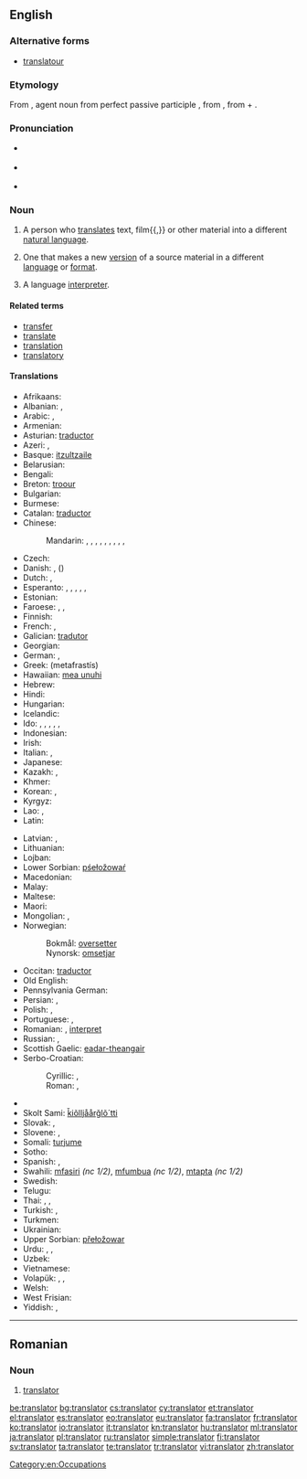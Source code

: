==English==

===Alternative forms===
* [[translatour]] {{qualifier|obsolete}}

===Etymology===
From {{etyl|la}} {{term|translator|trānslātor||lang=la}}, agent noun from perfect passive participle {{term|translatus|trānslātus||lang=la}}, from {{term|transfero|trānsferō|carry across|lang=la}}, from {{term|trans||across, beyond|lang=la}} + {{term|fero|ferō|bear, carry|lang=la}}.

===Pronunciation===
* {{a|US}} {{IPA|/ˈtɹænzleɪtɚ/}}
* {{a|UK}} {{IPA|/ˈtɹɑːnzleɪtə/}}
* {{audio|En-uk-translator.ogg|Audio (UK)}}

===Noun===
{{en-noun}}

# A person who [[translate]]s text, film{{,}} or other material into a different [[natural language]].
# {{by extension}} One that makes a new [[version]] of a source material in a different [[language]] or [[format]].
# {{proscribed}} A language [[interpreter]].

====Related terms====
* [[transfer]]
* [[translate]]
* [[translation]]
* [[translatory]]

====Translations====
{{trans-top|someone who translates}}
* Afrikaans: {{t|af|vertaler}}
* Albanian: {{t-|sq|përkthyes|m}}, {{t-|sq|përkthyese|f}}
* Arabic: {{t-|ar|مترجم|m|tr=mutárjim}}, {{t-|ar|مترجمة|f|tr=mutarjíma}}
* Armenian: {{t-|hy|թարգմանիչ|tr=t'argmanič}}
* Asturian: [[traductor]]
* Azeri: {{t|az|tərcüməçi}}, {{t|az|mütərcim}}
* Basque: [[itzultzaile]]
* Belarusian: {{t+|be|перакладчык|m|tr=pjerakládčyk}}
* Bengali: {{t-|bn|অনুবাদক|tr=ônubadôk|sc=Beng}}
* Breton: [[troour]]
* Bulgarian: {{t+|bg|преводач|m|tr=prevodáč}}
* Burmese: {{t+|my|ဘာသာပြန်|tr=bà-ðà-pyà̃|sc=Mymr}}
* Catalan: [[traductor]]
* Chinese:
*: Mandarin: {{t-|cmn|譯者|sc=Hani}}, {{t-|cmn|译者|tr=yìzhě|sc=Hani}}, {{t-|cmn|譯員|sc=Hani}}, {{t-|cmn|译员|tr=yìyuán|sc=Hani}}, {{t-|cmn|翻譯|sc=Hani}}, {{t-|cmn|翻译|tr=fānyì|sc=Hani}}, {{t|cmn|翻譯員|sc=Hani}}, {{t|cmn|翻译员|tr=fānyìyuán|sc=Hani}}, {{t|cmn|翻譯者|sc=Hani}}, {{t|cmn|翻译者|tr=fānyìzhě|sc=Hani}}
* Czech: {{t-|cs|překladatel|m}}
* Danish: {{t-|da|oversætter}}, {{t-|da|tolk}} (''{{t-|da|interpreter}}'')
* Dutch: {{t+|nl|vertaler|m}}, {{t-|nl|vertaalster|f}}
* Esperanto: {{qualifier|♂♀, professional}} {{t-|eo|tradukisto}}, {{qualifier|♂}} {{t-|eo|virtradukisto}}, {{qualifier|♀}} {{t-|eo|tradukistino}}, {{qualifier|♂♀}} {{t-|eo|tradukanto}}, {{qualifier|♂}} {{t-|eo|virtradukanto}}, {{qualifier|♀}} {{t-|eo|tradukantino}}
* Estonian: {{t-|et|tõlk}}
* Faroese: {{t-|fo|týðari|m}}, {{t-|fo|tolkur|m}}, {{t-|fo|umsetari|m}}
* Finnish: {{t+|fi|kääntäjä}}
* French: {{t+|fr|traducteur|m}}, {{t+|fr|traductrice|f}}
* Galician: [[tradutor]]
* Georgian: {{t-|ka|მთარგმნელი|tr=mt‘argmneli|sc=Geor}}
* German: {{t+|de|Übersetzer|m}}, {{t-|de|Übersetzerin|f}}
* Greek: {{t+|el|μεταφραστής|m}} (metafrastís)
* Hawaiian: [[mea unuhi]]
* Hebrew: {{t-|he|תרגמן|m|tr=turgemán}}
* Hindi: {{t-|hi|अनुवादक|m|tr=anuvādak}}
* Hungarian: {{t+|hu|fordító}}
* Icelandic: {{t+|is|þýðandi|m}}
* Ido: {{qualifier|♂♀, professional}} {{t+|io|tradukisto}}, {{qualifier|♂}} {{t-|io|tradukistulo}}, {{qualifier|♀}} {{t-|io|tradukistino}}, {{qualifier|♂♀}} {{t+|io|tradukanto}}, {{qualifier|♂}} {{t-|io|tradukantulo}}, {{qualifier|♀}} {{t-|io|tradukantino}}
* Indonesian: {{t+|id|penerjemah}}
* Irish: {{t|ga|aistritheoir|m}}
* Italian: {{t+|it|traduttore|m}}, {{t+|it|traduttrice|f}}
* Japanese: {{t-|ja|翻訳者|tr=ほんやくしゃ, hon'yaku-sha}}
* Kazakh: {{t|kk|аударушы|tr=awdarwşı|sc=Cyrl}}, {{t|kk|аудармашы|tr=awdarmaşı|sc=Cyrl}}
* Khmer: {{t-|km|អ្នកបកប្រែ|tr=neak bɑɑk prae|sc=Khmr}}
* Korean: {{t-|ko|번역자|tr=beonyeok-ja|sc=Hang}}, {{t-|ko|번역가|tr=beonyeok-ga|sc=Hang}}
* Kyrgyz: {{t|ky|котормочу|tr=kotormoçu|sc=Cyrl}}
* Lao: {{t-|lo|ຜູ້ແປ|tr=pʰȕː pɛ̀ː|sc=Laoo}}, {{t-|lo|ນາຍພາສາ|tr=náːy pʰáːsǎː|sc=Laoo}}
* Latin: {{t-|la|interpres|c}}
{{trans-mid}}
* Latvian: {{t|lv|tulkotājs|m}}, {{t|lv|tulkotāja|f}}
* Lithuanian: {{t|lt|vertėjas|m}}
* Lojban: {{t-|jbo|fanva}}
* Lower Sorbian: [[pśełožowaŕ]]
* Macedonian: {{t-|mk|преведувач|m|tr=prevéduvač}}
* Malay: {{t|ms|penterjemah}}
* Maltese: {{t|mt|traduttur|m}}
* Maori: {{t-|mi|kaiwhiringa reo}}
* Mongolian: {{t-|mn|орчуулагч|tr=orčuulagč|sc=Cyrl}}, {{t|mn|хөрвүүлэгч|tr=hörvüülegč|sc=Cyrl}}
* Norwegian:
*: Bokmål: [[oversetter]] {{m}}
*: Nynorsk: [[omsetjar]] {{m}}
* Occitan: [[traductor]]
* Old English: {{t-|ang|þeodend|m|alt=þēodend}}
* Pennsylvania German: {{tø|pdc|Iwwersetzer|m}}
* Persian: {{t-|fa|ترگمان|tr=targomân}}, {{t+|fa|مترجم|tr=motarjem}}
* Polish: {{t+|pl|tłumacz|m}}, {{t+|pl|tłumaczka|f}}
* Portuguese: {{t+|pt|tradutor|m}}, {{t-|pt|tradutora|f}}
* Romanian: {{t-|ro|traducător|m}}, [[interpret]] {{m}}
* Russian: {{t+|ru|переводчик|m|tr=perevódčik}}, {{t+|ru|переводчица|f|tr=perevódčica}}
* Scottish Gaelic: [[eadar-theangair]] {{m}}
* Serbo-Croatian:
*: Cyrillic: {{t-|sh|преводилац|m|sc=Cyrl}}, {{t-|sh|преводитељ|m|sc=Cyrl}}
*: Roman: {{t-|sh|prevodilac|m}}, {{t-|sh|prevoditelj|m}}
* {{trreq|Sinhalese}}
* Skolt Sami: [[ǩiõlljåårǧlõ´tti]]
* Slovak: {{t-|sk|prekladateľ|m}}, {{t-|sk|prekladateľka|f}}
* Slovene: {{t+|sl|prevajalec|m}}, {{t-|sl|prevajalka|f}}
* Somali: [[turjume]]
* Sotho: {{t-|st|mofetoledi}}
* Spanish: {{t+|es|traductor|m}}, {{t-|es|traductora|f}}
* Swahili: [[mfasiri]] ''(nc 1/2)'', [[mfumbua]] ''(nc 1/2)'', [[mtapta]] ''(nc 1/2)''
* Swedish: {{t+|sv|översättare|c}}
* Telugu: {{t|te|అనువాదకుడు|tr=anuvādakudu|sc=Telu}}
* Thai: {{t-|th|ผู้แปล|tr=pôo bplae}}, {{t-|th|นักแปล|tr=nák bplae}}, {{t+|th|ล่าม|tr=lâam}}
* Turkish: {{t+|tr|çevirmen}}, {{t+|tr|tercüman}}
* Turkmen: {{t|tk|terjimeçi}}
* Ukrainian: {{t-|uk|перекладач|m|tr=perekladáč}}
* Upper Sorbian: [[přełožowar]]
* Urdu: {{t-|ur|مترجم|m|tr=mutarjim}}, {{t-|ur|ترجمان|m|tr=tarjumān}}, {{t-|ur|انوادک|m|tr=anuvādak}}
* Uzbek: {{t|uz|tarjimon}}
* Vietnamese: {{t+|vi|thông dịch viên}}
* Volapük: {{qualifier|♂♀}} {{t+|vo|tradutan}}, {{qualifier|♂}} {{t-|vo|hitradutan}}, {{qualifier|♀}} {{t-|vo|jitradutan}}
* Welsh: {{t+|cy|cyfieithydd}}
* West Frisian: {{t-|fy|oersetter|m}}
* Yiddish: {{t-|yi|איבערזעצער|m|tr=iberzetser, ibersezer|sc=Hebr}}, {{t-|yi|איבערזעצערין|tr=iberzetserin, ibersezerin|sc=Hebr}}
{{trans-bottom}}

[[Category:en:Occupations]]

----

==Romanian==

===Noun===
{{ro-noun|m|translatori}}

# [[#English|translator]]

[[be:translator]]
[[bg:translator]]
[[cs:translator]]
[[cy:translator]]
[[et:translator]]
[[el:translator]]
[[es:translator]]
[[eo:translator]]
[[eu:translator]]
[[fa:translator]]
[[fr:translator]]
[[ko:translator]]
[[io:translator]]
[[it:translator]]
[[kn:translator]]
[[hu:translator]]
[[ml:translator]]
[[ja:translator]]
[[pl:translator]]
[[ru:translator]]
[[simple:translator]]
[[fi:translator]]
[[sv:translator]]
[[ta:translator]]
[[te:translator]]
[[tr:translator]]
[[vi:translator]]
[[zh:translator]]